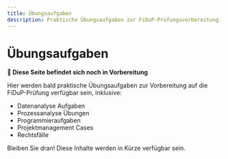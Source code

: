 ```yaml
---
title: Übungsaufgaben
description: Praktische Übungsaufgaben zur FiDuP-Prüfungsvorbereitung.
---
```


# Übungsaufgaben

**🚧 Diese Seite befindet sich noch in Vorbereitung**

Hier werden bald praktische Übungsaufgaben zur Vorbereitung auf die FiDuP-Prüfung verfügbar sein, inklusive:

- Datenanalyse Aufgaben
- Prozessanalyse Übungen
- Programmieraufgaben
- Projektmanagement Cases
- Rechtsfälle

Bleiben Sie dran! Diese Inhalte werden in Kürze verfügbar sein.